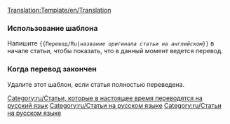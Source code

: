 <noinclude>[[Translation:Template/en/Translation]]</noinclude></noinclude>{{en/Ambox| type  = style
| image = en/Translation.png
| text  = <strong>Эта статья переводиться с английского языка на русский: <includeonly>[{{SERVER}}{{localurl:{{NAMESPACE}}:{{{источник}}}|action=view}} {{{источник}}}]</includeonly><noinclude>{{{источник}}}</noinclude>.</strong><br/>
<p style="font-size: 90%">Пожалуйста, помогите улучшить перевод. Используйте [[en/Wiki/Manual of Style|руководство по стилю]] для правильного изложения перевода.<br/>
Помните, что необходимо удалить данный шаблон, когда статья будет полностью переведена.</p>
}}
<includeonly>[[Category:ru/Статьи, которые в настоящее время переводятся на русский язык]][[Category:ru/Статьи на русском языке]]</includeonly><noinclude>
=== Использование шаблона ===
Напишите <code><nowiki>{{</nowiki>Перевод/Ru|''название оригинала статьи на английском''<nowiki>}}</nowiki></code> в начале статьи, чтобы показать, что в данный момент ведется перевод.

=== Когда перевод закончен ===
Удалите этот шаблон, если статья полностью переведена.</noinclude>
<includeonly>[[Category:ru/Статьи на русском языке]]</includeonly>